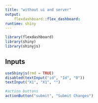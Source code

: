 ```yaml
---
title: "without ui and server"
output: 
    flexdashboard::flex_dashboard:
runtime: shiny
---
```


```r
library(flexdashboard)
library(shiny)
library(shinyjs)
```

## Inputs {.sidebar}

```r
useShinyjs(rmd = TRUE)
disabled(textInput("id", "Id", "0"))
textInput("X1", "X1", "")

#action buttons
actionButton("submit", "Submit Changes")
```